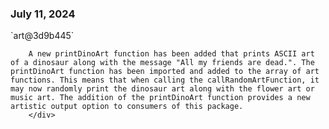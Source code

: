 ### July 11, 2024

<div style={{ display: "table", width: "auto" }}>

  <div style={{ display: "table-row", width: "auto" }}>
      <Snippet file="chips/wrappers.mdx" />
        <div style={{ float: "left", display: "table-column", paddingLeft: "30px", width: "calc(80% - 30px)" }}>
        `art@3d9b445`

        A new printDinoArt function has been added that prints ASCII art of a dinosaur along with the message "All my friends are dead.". The printDinoArt function has been imported and added to the array of art functions. This means that when calling the callRandomArtFunction, it may now randomly print the dinosaur art along with the flower art or music art. The addition of the printDinoArt function provides a new artistic output option to consumers of this package.
        </div>

  </div>

</div>
